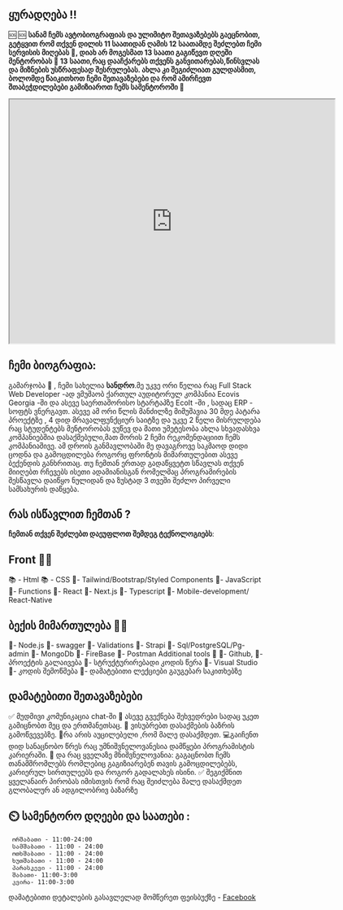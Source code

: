 ## ყურადღება !!

🆘 🆘 **სანამ ჩემს ავტობიოგრაფიას და ულიმიტო შეთავაზებებს გაეცნობით, გეტყვით რომ თქვენ დილის 11 საათიდან ღამის 12 საათამდე შეძლებთ ჩემი სერვისის მიღებას 😤, 
დიახ არ მოგესმათ 13 საათი გაგიწევთ დღეში მენტორობას 🤯 13 საათი,რაც დააჩქარებს თქვენს განვითარებას,წინსვლას და მიზნების უსწრაფესად შესრულებას.
ახლა კი შეგიძლიათ გულდასმით, ბოლომდე წაიკითხოთ ჩემი შეთავაზებები და რომ ამირჩევთ შთაბეჭდილებები გამიზიაროთ ჩემს სამენტოროში 🥰**

<iframe
      src="https://drive.google.com/file/d/1-tscIgJbhvow5U4BKedM1dGtlBUwB3f5/preview"
      width="640"
      height="480"
      allow="autoplay"
    ></iframe>

## ჩემი ბიოგრაფია:

გამარჯობა 🥰 , ჩემი სახელია **სანდრო**.მე უკვე ორი წელია რაც Full Stack Web Developer -ად ვმუშაობ ქართულ აუდიტორულ კომპანია Ecovis Georgia -ში და ასევე საერთაშორისო სტარტაპზე EcoIt -ში , სადაც ERP - სოფტს ვნერგავთ.
ასევე ამ ორი წლის მანძილზე მიმუშავია 30 მდე პატარა პროექტზე , 
4 დიდ მრავალფუნქციურ საიტზე და უკვე 2 წელი მისრულდება რაც სტუდენტებს მენტორობას ვუწევ და მათი უმეტესობა ახლა სხვადასხვა კომპანიებშია დასაქმებული,მათ შორის 2 ჩემი რეკომენდაციით ჩემს კომპანიაშივე.
ამ დროის განმავლობაში მე დავაგროვე საკმაოდ დიდი ცოდნა და გამოცდილება როგორც ფრონტის მიმართულებით ასევე ბექენდის განხრითაც. 
თუ ჩემთან ერთად გადაწყვეტთ სწავლას თქვენ მიიღებთ რჩევებს ისეთი ადამიანისგან რომელმაც პროგრამირების შესწავლა დაიწყო ნულიდან და ზუსტად 3 თვეში შეძლო პირველი სამსახურის დაწყება.

## რას ისწავლით ჩემთან ?

**ჩემთან თქვენ შეძლებთ დაეუფლოთ შემდეგ ტექნოლოგიებს**:

## Front 👨‍💻

📚 - Html
📚 - CSS
📖- Tailwind/Bootstrap/Styled Components
📖- JavaScript
📖- Functions
📖- React
📖- Next.js
📖- Typescript
📱- Mobile-development/ React-Native

## ბექის მიმართულება 👨‍💻

📖- Node.js
📖- swagger
📖- Validations
📖- Strapi
📖- Sql/PostgreSQL/Pg-admin
📖- MongoDb
📖- FireBase
📖- Postman
Additional tools 🧰
📖- Github,
📖- პროექტის გალაივება
📖- სტრუქტურირებადი კოდის წერა
📖- Visual Studio
📖- კოდის შემოწმება
📖- დამატებითი ლექციები გაუგებარ საკითხებზე

## დამატებითი შეთავაზებები

✅ მუდმივი კომუნიკაცია chat-ში
🤝 ასევე გვექნება შეხვედრები სადაც უკეთ გამიცნობთ მეც და ერთმანეთსაც.
🤩 ვისუბრებთ დასაქმების ბაზრის გამოწვევებზე.
🥰რა არის აუცილებელი ,რომ მალე დასაქმდეთ.
💻გაიჩენთ დიდ სანაცნობო წრეს რაც უმნიშვნელოვანესია დამწყები პროგრამისტის კარიერაში.
🥳 და რაც ყველაზე მნიშვნელოვანია: გაგაცნობთ ჩემს თანამშრომლებს რომლებიც გაგიზიარებენ თავის გამოცდილებებს, კარიერულ სირთულეებს და როგორ გადალახეს ისინი.
✅ შეგიქმნით ყველანაირ პირობას იმისთვის რომ რაც შეიძლება მალე დასაქმდეთ გლობალურ ან ადგილობრივ ბაზარზე

## ⏲️ სამენტორო დღეები და საათები :

     ორშაბათი - 11:00-24:00
     სამშაბათი - 11:00 - 24:00
     ოთხშაბათი - 11:00 - 24:00
     ხუთშაბათი - 11:00 - 24:00
     პარასკევი - 11:00 - 24:00
     შაბათი- 11:00-3:00
     კვირა- 11:00-3:00

დამატებითი დეტალების გასავლელად მომწერეთ ფეისბუქზე - [Facebook](https://www.facebook.com/aleqsandre.tsamalashvili/)
